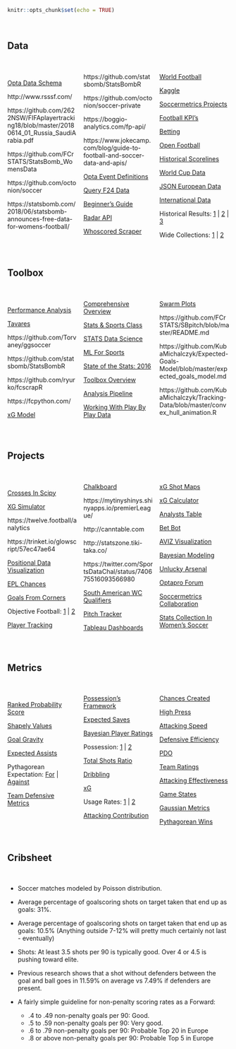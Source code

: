 ```r
knitr::opts_chunk$set(echo = TRUE)
```

<style>
  .col4 {
    columns: 4 100px;         / number of columns and width in pixels/
    -webkit-columns: 4 200px; / chrome, safari /
    -moz-columns: 4 200px;    / firefox /
  }
  .col3 {
    columns: 3 100px;
    -webkit-columns: 3 100px;
    -moz-columns: 3 100px;
  }
</style>

<br/>

## Data
<br/>

<div class="col3">

[Opta Data Schema](http://www.soccermetrics.net/match-data-collection/the-opta-data-schema-an-introduction)

http://www.rsssf.com/

https://github.com/2622NSW/FIFAplayertracking18/blob/master/20180614_01_Russia_SaudiArabia.pdf

https://github.com/FCrSTATS/StatsBomb_WomensData

https://github.com/octonion/soccer 

https://statsbomb.com/2018/06/statsbomb-announces-free-data-for-womens-football/

https://github.com/statsbomb/StatsBombR

https://github.com/octonion/soccer-private

https://boggio-analytics.com/fp-api/

https://www.jokecamp.com/blog/guide-to-football-and-soccer-data-and-apis/

[Opta Event Definitions](http://optasports.com/news-area/blog-optas-event-definitions.aspx)

[Query F24 Data](https://github.com/huffyhenry/ltl24)

[Beginner's Guide](https://sportsdatachallenge.wordpress.com/2016/09/21/a-total-beginners-guide-to-web-scraping-football-data-part-1/)

[Radar API](http://developer.sportradar.com/files/indexSoccer.html#soccer-api-v3)

[Whoscored Scraper](https://github.com/brianlan/Whoscored/blob/master/crawl_player_match_level_data.py)

[World Football](http://usa.worldfootball.net/)

[Kaggle](https://www.kaggle.com/hugomathien/soccer)

[Soccermetrics Projects](https://github.com/soccermetrics/project-data)

[Football KPI's](https://github.com/teouch/fbl-kpis)

[Betting](http://www.football-data.co.uk/downloadm.php)

[Open Football](https://github.com/openfootball)

[Historical Scorelines](https://github.com/llimllib/soccerdata)

[World Cup Data](https://github.com/sanand0/fifadata)

[JSON European Data](https://github.com/opendatajson/football.json)

[International Data](https://github.com/SoccerStatsUS/international_data/tree/master/games)

Historical Results: [1](https://github.com/jalapic/engsoccerdata) | [2](https://github.com/footballcsv/eng-england) | [3](https://github.com/hugomathien/football-data-collection)

Wide Collections: [1](https://github.com/jokecamp/FootballData) | [2](https://github.com/octonion/soccer)
</div>
<br/>

## Toolbox
<br/>

<div class="col3">
[Performance Analysis](http://thevideoanalyst.com/want-performance-analyst/)

[Tavares](https://github.com/rjtavares/football-crunching)

https://github.com/Torvaney/ggsoccer

https://github.com/statsbomb/StatsBombR

https://github.com/ryurko/fcscrapR

https://fcpython.com/

[xG Model](https://github.com/KubaMichalczyk/ExpectedGoalsModel/blob/master/expected_goals_model.md)

[Comprehensive Overview](https://oneshortcorner.wordpress.com/2016/11/03/football-analytics-part-seven-how-not-to-use-stats/)

[Stats & Sports Class](https://statsbylopez.com/stats-sports-class/)

[STATS Data Science](https://www.stats.com/data-science/)

[ML For Sports](https://dtai.cs.kuleuven.be/events/MLSA16/schedule.php)

[State of the Stats: 2016](https://deepxg.com/2016/12/31/state-of-the-stats-2016-results/)

[Toolbox Overview](http://statsbomb.com/2016/09/a-toolbox-for-football-analytics/)

[Analysis Pipeline](https://teouchanalytics.wordpress.com/2017/07/08/episode-1-feature-engineering-and-some-data-to-play-with/)

[Working With Play By Play Data](http://curleylab.psych.columbia.edu/playbyplay/playbyplay.html#/)

[Swarm Plots](http://pena.lt/y/2017/07/17/radar-alternatives-football-data/)

https://github.com/FCrSTATS/SBpitch/blob/master/README.md

https://github.com/KubaMichalczyk/Expected-Goals-Model/blob/master/expected_goals_model.md

https://github.com/KubaMichalczyk/Tracking-Data/blob/master/convex_hull_animation.R
</div>
<br/>

## Projects
<br/>

<div class="col3">
[Crosses In Scipy](https://twitter.com/Samirak93/status/905107479880581120)

[XG Simulator](https://torvaney.github.io/projects/xG.html)

https://twelve.football/analytics

https://trinket.io/glowscript/57ec47ae64

[Positional Data Visualization](https://github.com/JoGall/soccermatics)

[EPL Chances](https://public.tableau.com/profile/scribblr.42#!/vizhome/ChancesDashboard2017-18-PoweredbyStrataBet/PremierLeagueChances2016-17?publish=yes)

[Goals From Corners](https://www.reddit.com/r/soccer/comments/6nuk85/so_ive_scraped_statistics_for_about_11000_matches/)

Objective Football: [1](https://objective-football.blogspot.co.uk/2016/08/201617-shots-in-box.html?m=1) | [2](https://objective-football.blogspot.co.uk/2016/08/201617-open-playset-piecepenalty-data.html?m=1)

[Player Tracking](https://samirak93.wordpress.com/2016/01/05/player-tracking-using-corel-video-studio/)

[Chalkboard](https://github.com/neilcharles/chalkboard)

https://mytinyshinys.shinyapps.io/premierLeague/

http://canntable.com

http://statszone.tiki-taka.co/

https://twitter.com/SportsDataChal/status/740675516093566980

[South American WC Qualifiers](https://public.tableau.com/profile/mathijs.steneker#!/vizhome/xGmapeliminatorias/Matchstats)

[Pitch Tracker](http://johnburnmurdoch.github.io/football-pitch-tracker/)

[Tableau Dashboards](https://differentgame.wordpress.com/xg-shot-maps-and-tables/)

[xG Shot Maps](https://public.tableau.com/s/profile/paul.riley#!/vizhome/PremierLeague201516xGMap/PremierLeague201516ShotonTargetxGDashboard)

[xG Calculator](https://dannypage.github.io/expected_goals.html)

[Analysts Table](https://hilltop-analytics.shinyapps.io/Analysts-EPL-Table/)

[Bet Bot](http://www.betbot.soccer/)

[AVIZ Visualization](http://www.aviz.fr/soccer)

[Bayesian Modeling](https://github.com/milkha/EPL_KDD)

[Unlucky Arsenal](https://github.com/Torvaney/unlucky-arsenal)

[Optapro Forum](http://www.optasportspro.com/about/optapro-blog/?tag=Analytics%20Forum)

[Soccermetrics Collaboration](http://www.soccermetrics.net/collaborations/research-collaborations-2017)

[Stats Collection In Women's Soccer](https://wosostats.wordpress.com/how-to-help)
</div>
<br/>

## Metrics

<br/>

<div class="col3">
 [Ranked Probability Score](https://cognitivefootball.wordpress.com/rps/)

 [Shapely Values](https://github.com/pfletcherhill/ShapleySoccer)

 [Goal Gravity](http://business-analytic.co.uk/blog/gravity-part-1-a-metric-for-event-importance/)

 [Expected Assists](http://www.optasportspro.com/about/optapro-blog/posts/2017/blog-expected-assists-in-context/)

 Pythagorean Expectation: [For](http://statsbomb.com/2016/04/improving-soccers-version-of-the-bill-james-pythagorean/) | [Against](http://www.soccermetrics.net/soccer-pythagorean-theory/why-the-baseball-pythagorean-doesnt-work-for-soccer)

 [Team Defensive Metrics](http://business-analytic.co.uk/blog/uncategorized/team-defensive-metrics/)

 [Possession's Framework](http://www.optasportspro.com/about/optapro-blog/posts/2016/blog-introducing-a-possessions-framework/)

 [Expected Saves](http://www.soccermetrics.net/goalkeeping-analytics/expected-saves-an-inverse-of-expected-goals)

 [Bayesian Player Ratings](http://pena.lt/y/2015/02/26/playerrating-a-bayesian-method-for-evaluating-football-players/)

 Possession: [1](https://2plus2equals11.com/2015/08/25/valuing-possession/) | [2](http://www.worldfootballcommentaries.com/2013/02/possession-efficiency-ratio-new.html)

 [Total Shots Ratio](https://jameswgrayson.wordpress.com/2012/07/15/another-post-about-tsr/)

 [Dribbling](http://www.optasportspro.com/about/optapro-blog/posts/2016/blog-carry-on-dribbling/)

 [xG](http://cartilagefreecaptain.sbnation.com/2015/10/19/9295905/premier-league-projections-and-new-expected-goals)

 Usage Rates: [1](http://regressing.deadspin.com/stat-primer-what-can-usage-rates-teach-us-about-the-pr-1642456897) | [2](http://tempofreesoccer.blogspot.co.uk/2014/09/usage-rates-primer.html)

 [Attacking Contribution](http://statsbomb.com/2014/10/attacking-contribution-metric-and-man-uniteds-reliance-on-di-maria/)

 [Chances Created](http://statsbomb.com/2014/07/what-matters-in-football-a-deeper-look-at-chances-created/)

 [High Press](http://statsbomb.com/2014/07/defensive-metrics-measuring-the-intensity-of-a-high-press/)

 [Attacking Speed](http://statsbomb.com/2014/06/the-importance-of-attacking-speed-and-the-quickest-attacking-team-in-epl/)

 [Defensive Efficiency](https://thecounterattack.wordpress.com/2013/02/20/measuring-defensive-efficiency-deff/)

 [PDO](https://jameswgrayson.wordpress.com/2011/04/05/pdo-part-i/)

 [Team Ratings](https://jameswgrayson.wordpress.com/2014/08/11/methodology-and-validation-of-the-team-ratings/)

 [Attacking Effectiveness](http://experimental361.com/2013/01/21/attacking-effectiveness-europe/)

 [Game States](http://11tegen11.net/2013/04/06/game-states-and-conversion/)

 [Gaussian Metrics](http://analyticsfc.co.uk/2015/12/03/joydivisualization-comparing-individual-performance-to-the-population/)

 [Pythagorean Wins](https://www.reddit.com/r/soccer/comments/4dmdlq/oc_pythagorean_wins_expectation_for_the_premier/)
</div>
<br/>

## Cribsheet
<br/>

* Soccer matches modeled by Poisson distribution.

* Average percentage of goalscoring shots on target taken that end up as goals: 31%. 

* Average percentage of goalscoring shots on target taken that end up as goals: 10.5% (Anything outside 7-12% will pretty much certainly not last - eventually)

* Shots: At least 3.5 shots per 90 is typically good. Over 4 or 4.5 is pushing toward elite.

* Previous research shows that a shot without defenders between the goal and ball goes in 11.59% on average vs 7.49% if defenders are present.

* A fairly simple guideline for non-penalty scoring rates as a Forward:

    * .4 to .49 non-penalty goals per 90: Good.
    * .5 to .59 non-penalty goals per 90: Very good.
    * .6 to .79 non-penalty goals per 90: Probable Top 20 in Europe
    * .8 or above non-penalty goals per 90: Probable Top 5 in Europe